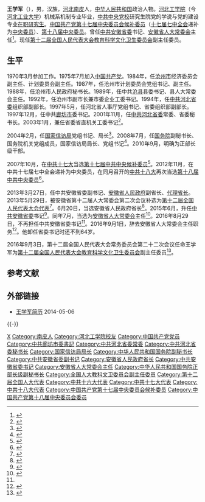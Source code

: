 {{Infobox_officeholder
| name = 王學軍
| image name = 
| width = 250px
| caption = 
| now = {{CPC}}[[中国共产党安徽省委员会|安徽省委員會]]書記
| general_secretary = [[习近平|习近平]]
| term_start = 2015年6月1日
| term_end = 2016年8月29日
| predecessor = [[張寶順|張寶順]]
| successor = [[李锦斌|李锦斌]]
| now2 = [[安徽省人民政府|安徽省人民政府]][[历任安徽省党政机关正职领导列表|省長]]
| secretary2 = [[张宝顺|张宝顺]]
| term_start2 = 2013年6月20日
| term_end2 = 2015年6月8日
| predecessor2 = [[李斌_(1954年10月)|李斌]]
| successor2 = [[李錦斌|李錦斌]]
| now3 = [[国家信访局|国家信访局]]局長
| term_start3 = 2004年2月13日
| term_end3 = 2013年3月26日
| predecessor3 = [[周占顺|周占顺]]
| successor3 = [[舒晓琴|舒晓琴]]
| sex = 男
| different name =
| party = {{CPC}}
| nationality = {{PRC}}
| native place = [[河北省|河北]][[南皮县|南皮]]
| date of birth = {{Birth year and age|1952|12}}
| place of birth = 
| date of death = 
| place of death = 
| spouse = 
| relatives = 
| children =
| profession =
| religion = 
| signature =
| website =
| educate = [[河北工业大学|河北工學院]]機械系機制專業
| past = 
*<span style="color: blue;">沧州市经济委员会副主任、计划委员会副主任<br />（1984年－1987年）</span>
*<span style="color: blue;">沧州市计划委员会党组书记、副主任<br />（1987年－1988年）</span>
*<span style="color: blue;">沧州市人民政府秘书长<br />（1988年－1989年）</span>
*<span style="color: blue;">中共沧县县委书记、县人大常委会主任<br />（1989年－1992年）</span>
*<span style="color: blue;">沧州市副市长兼市委企业工委书记<br />（1992年－1994年）</span>
*<span style="color: blue;">中共河北省委组织部副部长<br />（1994年－1997年12月）</span>
*<span style="color: blue;">河北省人事厅党组书记<br />（1997年5月－1997年12月）</span>
*<span style="color: blue;">中共廊坊市委书记<br />（1997年12月－2001年11月）</span>
*<span style="color: blue;">中共河北省委常委<br />（2001年11月－2004年2月）</span>
*<span style="color: blue;">中共河北省委秘书长<br />（2001年11月－2004年2月）</span>
*<span style="color: blue;">中共河北省委省直机关工委书记<br />（2003年1月－2004年2月）</span>
*<span style="color: blue;">国家信访局党组书记、局长<br />（2004年2月－2013年3月）</span>
*<span style="color: blue;">中共中央候补委员<br />（2007年10月－2012年11月）</span>
*<span style="color: blue;">中华人民共和国国务院副秘书长<br />（2008年7月－2013年3月）</span>
*<span style="color: blue;">中共中央委员<br />（2012年11月－2017年10月）</span>
*<span style="color: blue;">中共安徽省委副书记、省人民政府党组书记<br />（2013年3月－2015年6月）</span>
*<span style="color: blue;">安徽省人民政府副省长、代理省长<br />（2013年3月－2013年6月）</span>
*<span style="color: blue;">安徽省人民政府省长<br />（2013年6月－2015年6月）</span>
*<span style="color: blue;">中共安徽省委书记<br />（2015年6月－2016年8月）</span>
*<span style="color: blue;">安徽省人大常委会主任<br />（2015年7月－2016年9月）</span>
*<span style="color: blue;">全国人大常委会教科文卫委员会副主任委员<br />（2016年9月－2018年3月）</span>
| work =
}}
'''王学军'''（{{bd|1952年|12月20日||catIdx=W王}}），男，汉族，[[河北省|河北]][[南皮县|南皮]]人，[[中华人民共和国|中华人民共和国]]政治人物。[[河北工业大学|河北工学院]]（今[[河北工业大学|河北工业大学]]）机械系机制专业毕业，[[中共中央党校|中共中央党校]]研究生院党的学说与党的建设专业[[在职研究生|在职研究生]]。[[中国共产党第十七届中央委员会候补委员列表|中国共产党第十七届中央委员会候补委员]]（[[中国共产党第十七届中央委员会#七中全会|十七届七中全会]]递补为[[中国共产党第十七届中央委员会委员列表|中央委员]]）、[[中国共产党第十八届中央委员会委员列表|第十八届中央委员]]。曾任[[中国共产党安徽省委员会|中共安徽省委]]书记、[[安徽省人民代表大会常务委员会|安徽省人大常委会]]主任<ref name=":0">{{Cite web|title=新疆等3省区党委主要负责同志职务调整|url=http://www.xinhuanet.com//politics/2016-08/29/c_1119473886.htm|accessdate=2019-09-11|date=2016-08-29|publisher=新华网|archive-date=2019-08-18|archive-url=https://web.archive.org/web/20190818225421/http://www.xinhuanet.com/politics/2016-08/29/c_1119473886.htm|dead-url=no}}</ref>。现任[[第十二届全国人民代表大会常务委员会|第十二届]][[全国人民代表大会教育科学文化卫生委员会|全国人民代表大会教育科学文化卫生委员会]]副主任委员。

== 生平 ==
1970年3月参加工作。1975年7月加入[[中国共产党|中国共产党]]。1984年，任[[沧州市|沧州市]]经济委员会副主任、计划委员会副主任。1987年，任沧州市计划委员会党组书记、副主任。1988年，任沧州市人民政府秘书长。1989年，任中共[[沧县|沧县]]县委书记、县人大常委会主任。1992年，任沧州市副市长兼市委企业工委书记。1994年，任[[中国共产党河北省委员会|中共河北省委]]组织部副部长。1997年5月，任河北省人事厅党组书记、省委组织部副部长。1997年12月，任中共[[廊坊市|廊坊市]]委书记。2001年11月，任[[中国共产党河北省委员会|中共河北省委]]常委、省委秘书长。2003年1月，兼任省委省直机关工委书记<ref>{{cite web|accessdate=2016-09-03|url=http://district.ce.cn/newarea/sddy/201609/03/t20160903_15570098.shtml|title=安徽省委原书记王学军任全国人大教科文卫委员会副主任委员|publisher=中国经济网|archive-date=2016-09-16|archive-url=https://web.archive.org/web/20160916215004/http://district.ce.cn/newarea/sddy/201609/03/t20160903_15570098.shtml|dead-url=no}}</ref>。

2004年2月，任[[国家信访局|国家信访局]]党组书记、局长<ref>{{cite web|accessdate=2004-02-26|url=http://news.xinhuanet.com/zhengfu/2004-12/21/content_2363144.htm|title=国务院最近任免国家工作人员|publisher=[[新华网|新华网]]|archive-date=2005-01-03|archive-url=https://web.archive.org/web/20050103005319/http://news.xinhuanet.com/zhengfu/2004-12/21/content_2363144.htm|dead-url=no}}</ref>。2008年7月，任[[中华人民共和国国务院|国务院]]副秘书长、国务院机关党组成员，国家信访局局长、党组书记<ref>{{cite web|url=http://www.gov.cn/rsrm/2008-08/05/content_1064829.htm|title=王学军任国务院副秘书长 张桃林任农业部副部长|accessdate=2008-08-05|publisher=中央政府门户网站|archive-date=2008-08-28|archive-url=https://web.archive.org/web/20080828040344/http://www.gov.cn/rsrm/2008-08/05/content_1064829.htm|dead-url=no}}</ref>。2010年9月，明确为正部长级干部。

2007年10月，在[[中国共产党第十七次全国代表大会|中共十七大]]当选[[中国共产党第十七届中央委员会候补委员列表|第十七届中共中央候补委员]]<ref>{{cite web|accessdate=2007-10-21|url=http://news.xinhuanet.com/misc/2007-10/21/content_6917428.htm|title=中国共产党第十七届中央委员会候补委员名单|publisher=[[新华网|新华网]]|archive-date=2007-10-22|archive-url=https://web.archive.org/web/20071022015734/http://news.xinhuanet.com/misc/2007-10/21/content_6917428.htm|dead-url=no}}</ref>。2012年11月，在中共十七届七中全会递补为中央委员，在同月召开的[[中国共产党第十八次全国代表大会|中共十八大]]再次当选[[中国共产党第十八届中央委员会委员列表|第十八届中共中央委员]]<ref>{{cite web|accessdate=2012-11-14|url=http://news.xinhuanet.com/politics/2012-11/14/c_113690703.htm|title=中国共产党第十八届中央委员会委员名单|publisher=[[新华网|新华网]]|archive-date=2012-11-16|archive-url=https://web.archive.org/web/20121116195902/http://news.xinhuanet.com/politics/2012-11/14/c_113690703.htm|dead-url=no}}</ref>。

2013年3月27日，任中共安徽省委副书记、[[安徽省人民政府|安徽省人民政府]]副省长、[[安徽行政长官列表|代理省长]]。2013年5月29日，被安徽省第十二届人大常委会第二次会议补选为[[第十二届全国人民代表大会代表名单|第十二届全国人民代表大会代表]]<ref>{{cite news|title=第十二届全国人民代表大会常务委员会代表资格审查委员会关于个别代表的代表资格的报告（2013年6月29日第十二届全国人民代表大会常务委员会第三次会议通过）|url=http://www.npc.gov.cn/wxzl/gongbao/2013-10/22/content_1811004.htm|accessdate=2016-07-03|newspaper=中国人大网|archive-date=2016-08-28|archive-url=https://web.archive.org/web/20160828174535/http://www.npc.gov.cn/wxzl/gongbao/2013-10/22/content_1811004.htm|dead-url=no}}</ref>。6月20日，当选安徽省人民政府省长<ref>{{cite news|title=王学军当选安徽省长|url=http://news.163.com/13/0620/16/91R1A3GB00014JB6.html|accessdate=2013-06-21|newspaper=人民网|archive-url=https://web.archive.org/web/20130622082434/http://news.163.com/13/0620/16/91R1A3GB00014JB6.html|archive-date=2013-06-22|dead-url=yes}}</ref>。2015年6月，升任[[中国共产党安徽省委员会|中共安徽省委]]书记<ref>{{cite web|publisher=人民网|accessdate=2015-06-01|url=http://politics.people.com.cn/n/2015/0601/c1001-27087203.html|title=王学军任安徽省委书记|archive-date=2016-03-04|archive-url=https://web.archive.org/web/20160304051305/http://politics.people.com.cn/n/2015/0601/c1001-27087203.html|dead-url=no}}</ref>。同年7月，当选为[[安徽省人民代表大会常务委员会|安徽省人大常委会]]主任<ref>{{cite web|url=http://news.sina.com.cn/c/p/2015-07-28/165432155336.shtml|title=王学军当选安徽省人大常委会主任|accessdate=2015-07-28|publisher=新浪网|archive-date=2015-07-31|archive-url=https://web.archive.org/web/20150731070814/http://news.sina.com.cn/c/p/2015-07-28/165432155336.shtml|dead-url=no}}</ref>。2016年8月29日，不再担任中共安徽省委书记<ref name=":0" />。2016年9月1日，辞去安徽省人大常委会主任职务<ref>{{cite web|accessdate=2016-08-31|url=http://www.thepaper.cn/newsDetail_forward_1522564|title=安徽省委副书记李国英任代省长，王学军辞任省人大常委会主任|publisher=澎湃新闻|archive-date=2016-09-13|archive-url=https://web.archive.org/web/20160913080515/http://www.thepaper.cn/newsDetail_forward_1522564|dead-url=no}}</ref>。他卸任省委书记时还不到64岁。

2016年9月3日，第十二届全国人民代表大会常务委员会第二十二次会议任命王学军为[[第十二届全国人民代表大会常务委员会|第十二届全国人民代表大会教育科学文化卫生委员会]]副主任委员<ref>{{cite web|accessdate=2016-09-03|url=http://www.chinanews.com/gn/2016/09-03/7993148.shtml|title=徐守盛任第十二届全国人大农业与农村委员会副主任委员|publisher=中国新闻网|archive-date=2016-09-03|archive-url=https://web.archive.org/web/20160903085740/http://www.chinanews.com/gn/2016/09-03/7993148.shtml|dead-url=no}}</ref>。

== 参考文献 ==
{{Reflist|30em}}

== 外部链接 ==
*[http://district.ce.cn/newarea/sddy/201306/20/t20130620_24498209.shtml 王学军简历 ]{{Wayback|url=http://district.ce.cn/newarea/sddy/201306/20/t20130620_24498209.shtml |date=20140506093952 }} 2014-05-06

{{-}}
{{start box}}
{{s-par|prc-lpc}}
{{s-before|[[张宝顺|张宝顺]]}}
{{s-title|[[安徽省人民代表大会常务委员会|安徽省人民代表大会常务委员会]]主任|2015年7月－2016年9月}}
{{s-after|[[李锦斌|李锦斌]]}}
{{s-ppo|cpc}}
{{s-before|[[张宝顺|张宝顺]]}}
{{s-title|[[中国共产党安徽省委员会|中国共产党安徽省委员会]]书记|2015年6月－2016年8月}}
{{s-after|[[李锦斌|李锦斌]]}}
{{s-before|[[张群生|张群生]]}}
{{s-title|[[中国共产党河北省委员会|中国共产党河北省委员会]]秘书长|2001年11月－2004年2月}}
{{s-after|[[张力_(政治人物)|张　力]]}}
{{s-before|[[张成文|张成文]]}}
{{s-title|[[中国共产党廊坊市委员会|中国共产党廊坊市委员会]]书记|1997年12月－2001年11月}}
{{s-after|[[孙建群|孙建群]]}}
{{s-gov|prc}}
{{s-before|[[李斌_(1954年10月)|李　斌]]}}
{{s-title|[[安徽省人民政府|安徽省人民政府]]省长|2013年3月－2015年6月}}
{{s-after|[[李锦斌|李锦斌]]}}
{{s-before|[[周占顺|周占顺]]}}
{{s-title|[[国家信访局|国家信访局]]局长|2004年2月－2013年3月}}
{{s-after|[[舒晓琴|舒晓琴]]}}
{{end box}}

{{中华人民共和国安徽省正职领导人|nocat}}
{{安徽行政长官}}

{{Authority control}}
{{DEFAULTSORT:Wang王}}
[[Category:王姓|X]]
[[Category:南皮人|Category:南皮人]]
[[Category:河北工学院校友|Category:河北工学院校友]]
[[Category:中国共产党党员|Category:中国共产党党员]]
[[Category:中共廊坊市委書記|Category:中共廊坊市委書記]]
[[Category:中共河北省委常委|Category:中共河北省委常委]]
[[Category:中共河北省委秘书长|Category:中共河北省委秘书长]]
[[Category:国家信访局局长|Category:国家信访局局长]]
[[Category:中华人民共和国国务院副秘书长|Category:中华人民共和国国务院副秘书长]]
[[Category:中共安徽省委副书记|Category:中共安徽省委副书记]]
[[Category:安徽省人民政府省长|Category:安徽省人民政府省长]]
[[Category:中共安徽省委书记|Category:中共安徽省委书记]]
[[Category:安徽省人大常委会主任|Category:安徽省人大常委会主任]]
[[Category:中华人民共和国国务院正部长级副秘书长|Category:中华人民共和国国务院正部长级副秘书长]]
[[Category:全国人大教科文卫委员会副主任委员|Category:全国人大教科文卫委员会副主任委员]]
[[Category:第十二届全国人大代表|Category:第十二届全国人大代表]]
[[Category:中共十六大代表|Category:中共十六大代表]]
[[Category:中共十七大代表|Category:中共十七大代表]]
[[Category:中共十八大代表|Category:中共十八大代表]]
[[Category:中国共产党第十七届中央委员会候补委员|Category:中国共产党第十七届中央委员会候补委员]]
[[Category:中国共产党第十八届中央委员会委员|Category:中国共产党第十八届中央委员会委员]]